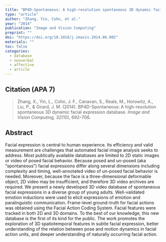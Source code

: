 ---
title: "BP4D-Spontaneous: A high-resolution spontaneous 3D dynamic facial expression database"
type: "article"
author: "Zhang, Yin, Cohn, et al."
year: "2014"
publication: "Image and Vision Computing"
preprint: ""
doi: "https://doi.org/10.1016/j.imavis.2014.06.002"
materials: ""
toc: false
categories:
  - database
  - nonverbal
  - affective
  - article
---

## Citation (APA 7)

> Zhang, X., Yin, L., Cohn, J. F., Canavan, S., Reale, M., Horowitz, A., Liu, P., & Girard, J. M. (2014). BP4D-Spontaneous: A high-resolution spontaneous 3D dynamic facial expression database. *Image and Vision Computing, 32*(10), 692–706.

## Abstract

Facial expression is central to human experience. Its efficiency and valid measurement are challenges that automated facial image analysis seeks to address. Most publically available databases are limited to 2D static images or video of posed facial behavior. Because posed and un-posed (aka “spontaneous”) facial expressions differ along several dimensions including complexity and timing, well-annotated video of un-posed facial behavior is needed. Moreover, because the face is a three-dimensional deformable object, 2D video may be insufficient, and therefore 3D video archives are required. We present a newly developed 3D video database of spontaneous facial expressions in a diverse group of young adults. Well-validated emotion inductions were used to elicit expressions of emotion and paralinguistic communication. Frame-level ground-truth for facial actions was obtained using the Facial Action Coding System. Facial features were tracked in both 2D and 3D domains. To the best of our knowledge, this new database is the first of its kind for the public. The work promotes the exploration of 3D spatiotemporal features in subtle facial expression, better understanding of the relation between pose and motion dynamics in facial action units, and deeper understanding of naturally occurring facial action.
